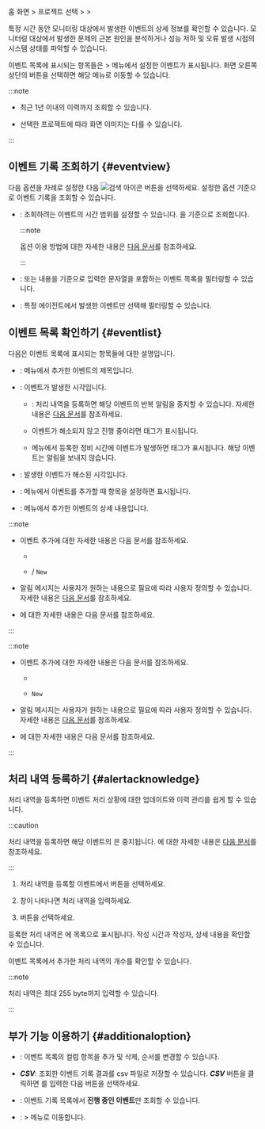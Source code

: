 홈 화면 &gt; 프로젝트 선택 &gt; <Cmdname sid="event_statistic" className="uitext" /> &gt; <Cmdname sid="event_history" className="uitext" />

특정 시간 동안 모니터링 대상에서 발생한 이벤트의 상세 정보를 확인할 수 있습니다. 모니터링 대상에서 발생한 문제의 근본 원인을 분석하거나 성능 저하 및 오류 발생 시점의 시스템 상태를 파악할 수 있습니다.

<Xclude product='kubernetes,browser,url'><ImgLang img='event-history.png' desc='이벤트 기록' /></Xclude>

<InDoc product='kubernetes'><ImgLang img='k8s-event-history.png' desc='이벤트 기록' /></InDoc>

<InDoc product='browser'><ImgLang img='browser-event-history.png' desc='이벤트 기록' /></InDoc>

<InDoc product='url'><ImgLang img='url-event-history.png' desc='이벤트 기록' /></InDoc>

이벤트 목록에 표시되는 항목들은 <Cmdname sid="side_event" className="uitext" /> &gt; <Cmdname sid="side_eventSetting" className="uitext" /> 메뉴에서 설정한 이벤트가 표시됩니다. 화면 오른쪽 상단의 <Cmdname sid="event_setting" className="uitext" /> 버튼을 선택하면 해당 메뉴로 이동할 수 있습니다.

:::note

* 최근 1년 이내의 이력까지 조회할 수 있습니다.

* 선택한 프로젝트에 따라 화면 이미지는 다를 수 있습니다.

:::

## 이벤트 기록 조회하기 {#eventview}

다음 옵션을 차례로 설정한 다음 ![검색 아이콘](/img/ico-btn-search.png) 버튼을 선택하세요. 설정한 옵션 기준으로 이벤트 기록을 조회할 수 있습니다.

* <Cmdname sid="time_selector" className="uitext" />: 조회하려는 이벤트의 시간 범위를 설정할 수 있습니다. <Cmdname sid="event_time" className="uitext" />을 기준으로 조회합니다.

  :::note

  <Cmdname sid="time_selector" className="uitext" /> 옵션 이용 방법에 대한 자세한 내용은 [다음 문서](usage-ui#timeselector)를 참조하세요.

  :::

* <Cmdname sid="filter" className="uitext" />: <Cmdname sid="event_title" className="uitext" /> 또는 <Cmdname sid="message" className="uitext" /> 내용을 기준으로 입력한 문자열을 포함하는 이벤트 목록을 필터링할 수 있습니다.

<Xclude product="browser,url">

* <Cmdname sid="agent" className="uitext" />: 특정 에이전트에서 발생한 이벤트만 선택해 필터링할 수 있습니다.

</Xclude>

## 이벤트 목록 확인하기 {#eventlist}

다음은 이벤트 목록에 표시되는 항목들에 대한 설명입니다.

* <Cmdname sid="event_title" className="uitext" />: <Cmdname sid="event_setting" className="uitext" /> 메뉴에서 추가한 이벤트의 제목입니다.

* <Cmdname sid="event_time" className="uitext" />: 이벤트가 발생한 시각입니다. 

  * <Cmdname sid="sms_alert_acknowledge" className="uitext" />: 처리 내역을 등록하면 해당 이벤트의 반복 알림을 중지할 수 있습니다. 자세한 내용은 [다음 문서](#alertacknowledge)를 참조하세요.

  * 이벤트가 해소되지 않고 진행 중이라면 <Cmdname sid="in_progress" className="uitext" /> 태그가 표시됩니다.

  * <Cmdname sid="sms_maintenance" className="uitext" /> 메뉴에서 등록한 정비 시간에 이벤트가 발생하면 <Cmdname sid="ITM07315" className="uitext" /> 태그가 표시됩니다. 해당 이벤트는 알림을 보내지 않습니다.

* <Cmdname sid="TTL06583" className="uitext" />: 발생한 이벤트가 해소된 시각입니다.

<Xclude product="browser,url">

* <Cmdname sid="oname" className="uitext" />: <Cmdname sid="event_setting" className="uitext" /> 메뉴에서 이벤트를 추가할 때 <Cmdname sid="TTL07363" className="uitext" /> 항목을 설정하면 표시됩니다.

</Xclude>

* <Cmdname sid="message" className="uitext" />: <Cmdname sid="event_setting" className="uitext" /> 메뉴에서 추가한 이벤트의 상세 내용입니다.

<Xclude product="amazon-cloudwatch,amazon-ecs,aws-log,azure,log,ncloud,oracle-cloud,url,sapase">

:::note

* 이벤트 추가에 대한 자세한 내용은 다음 문서를 참조하세요.

  * [<Cmdname sid="default" />](warning-notice-v2)

  * [<Cmdname sid="metrics" />](metric-warning-notice) / [<Cmdname sid="metrics" />](metric-warning-notice-new) <code className="newfunc">New</code>

* 알림 메시지는 사용자가 원하는 내용으로 필요에 따라 사용자 정의할 수 있습니다. 자세한 내용은 [다음 문서](set-notification-message)를 참조하세요.

* <Cmdname sid="sms_maintenance" className="uitext" />에 대한 자세한 내용은 <Link to="../management/maintenance">다음 문서</Link>를 참조하세요.

:::

</Xclude>

<InDoc product="sapase">

:::note

* 이벤트 추가에 대한 자세한 내용은 다음 문서를 참조하세요.

  * [<Cmdname sid="default" />](warning-notice-v2)

  * [<Cmdname sid="metrics" />](metric-warning-notice-new) <code className="newfunc">New</code>

* 알림 메시지는 사용자가 원하는 내용으로 필요에 따라 사용자 정의할 수 있습니다. 자세한 내용은 [다음 문서](set-notification-message)를 참조하세요.

* <Cmdname sid="sms_maintenance" className="uitext" />에 대한 자세한 내용은 <Link to="../management/maintenance">다음 문서</Link>를 참조하세요.

:::

</InDoc>

## 처리 내역 등록하기 {#alertacknowledge}

처리 내역을 등록하면 이벤트 처리 상황에 대한 업데이트와 이력 관리를 쉽게 할 수 있습니다.

:::caution

처리 내역을 등록하면 해당 이벤트의 <Cmdname sid="TTL06149" className="uitext" />은 중지됩니다. <Cmdname sid="TTL06149" className="uitext" />에 대한 자세한 내용은 [다음 문서](set-receive-event#escalation)를 참조하세요.

:::

1. 처리 내역을 등록할 이벤트에서 <Cmdname sid="sms_alert_acknowledge" className="uitext" /> 버튼을 선택하세요.

1. <Cmdname sid="sms_alert_acknowledge_add" className="uitext" /> 창이 나타나면 처리 내역을 입력하세요.

    <ImgLang img="event-history-add-acknowledge.png" desc="처리내용 추가" />

1. <Cmdname sid="registration" className="uitext" /> 버튼을 선택하세요.

등록한 처리 내역은 <Cmdname sid="TTL08669" className="uitext" />에 목록으로 표시됩니다. 작성 시간과 작성자, 상세 내용을 확인할 수 있습니다.

<ImgLang img="event-history-add-acknowledge-history.png" desc="처리내역 상세" />

이벤트 목록에서 추가한 처리 내역의 개수를 확인할 수 있습니다.

<ImgLang img="event-history-add-acknowledge-added.png" desc="처리내역" />

:::note

처리 내역은 최대 255 byte까지 입력할 수 있습니다.

:::

## 부가 기능 이용하기 {#additionaloption}

* <Cmdname sid="BTN06441" className="uitext" />: 이벤트 목록의 컬럼 항목을 추가 및 삭제, 순서를 변경할 수 있습니다.

* ***CSV***: 조회한 이벤트 기록 결과를 csv 파일로 저장할 수 있습니다. ***CSV*** 버튼을 클릭하면 <Cmdname sid="maximum_csv_lines" className="uitext" />를 입력한 다음 <Cmdname sid="download" className="uitext" /> 버튼을 선택하세요.

* <Cmdname sid="exclude_resolved_alerts" className="uitext" />: 이벤트 기록 목록에서 **진행 중인 이벤트**만 조회할 수 있습니다.

* <Cmdname sid="event_setting" className="uitext" />: <Cmdname sid="event_statistic" className="uitext" /> &gt; <Cmdname sid="event_setting" className="uitext" /> 메뉴로 이동합니다.


<Dbv2dataeditcolumn level={3} />